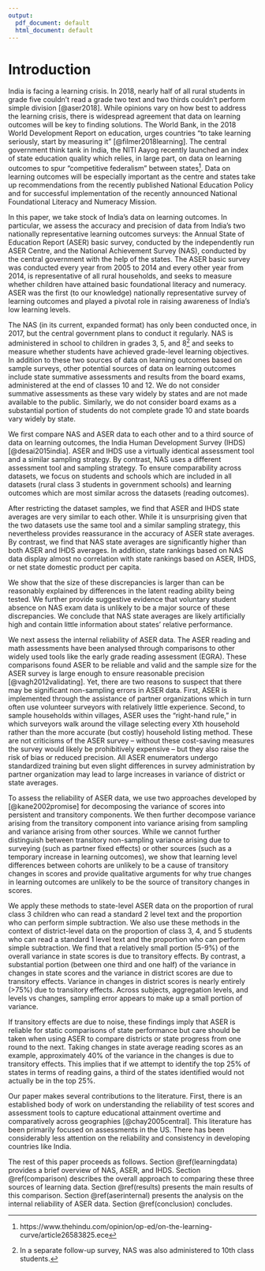 ```yaml
---
output:
  pdf_document: default
  html_document: default
---
```

\newpage
# Introduction

India is facing a learning crisis. In 2018, nearly half of all rural students in grade five couldn’t read a grade two text and two thirds couldn’t perform simple division [@aser2018]. While opinions vary on how best to address the learning crisis, there is widespread agreement that data on learning outcomes will be key to finding solutions. The World Bank, in the 2018 World Development Report on education, urges countries “to take learning seriously, start by measuring it” [@filmer2018learning]. The central government think tank in India, the NITI Aayog recently launched an index of state education quality which relies, in large part, on data on learning outcomes to spur “competitive federalism” between states^[https://www.thehindu.com/opinion/op-ed/on-the-learning-curve/article26583825.ece]. Data on learning outcomes will be especially important as the centre and states take up recommendations from the recently published National Education Policy and for successful implementation of the recently announced National Foundational Literacy and Numeracy Mission.

In this paper, we take stock of India’s data on learning outcomes. In particular, we assess the accuracy and precision of data from India’s two nationally representative learning outcomes surveys: the Annual State of Education Report (ASER) basic survey, conducted by the independently run ASER Centre, and the National Achievement Survey (NAS), conducted by the central government with the help of the states. The ASER basic survey was conducted every year from 2005 to 2014 and every other year from 2014, is representative of all rural households, and seeks to measure whether children have attained basic foundational literacy and numeracy. ASER was the first (to our knowledge) nationally representative survey of learning outcomes and played a pivotal role in raising awareness of India’s low learning levels.

The NAS (in its current, expanded format) has only been conducted once, in 2017, but the central government plans to conduct it regularly. \textcolor{red}{Is there a citation available for this?} NAS is administered in school to children in grades 3, 5, and 8^[In a separate follow-up survey, NAS was also administered to 10th class students.] and seeks to measure whether students have achieved grade-level learning objectives. In addition to these two sources of data on learning outcomes based on sample surveys, other potential sources of data on learning outcomes include state summative assessments and results from the board exams, administered at the end of classes 10 and 12. We do not consider summative assessments as these vary widely by states and are not made available to the public. Similarly, we do not consider board exams as a substantial portion of students do not complete grade 10 and state boards vary widely by state.

We first compare NAS and ASER data to each other and to a third source of data on learning outcomes, the India Human Development Survey (IHDS) [@desai2015india]. ASER and IHDS use a virtually identical assessment tool and a similar sampling strategy. By contrast, NAS uses a different assessment tool and sampling strategy. To ensure comparability across datasets, we focus on students and schools which are included in all datasets (rural class 3 students in government schools) and learning outcomes which are most similar across the datasets (reading outcomes).

After restricting the dataset samples, we find that ASER and IHDS state averages are very similar to each other. While it is unsurprising given that the two datasets use the same tool and a similar sampling strategy, this nevertheless provides reassurance in the accuracy of ASER state averages. By contrast, we find that NAS state averages are significantly higher than both ASER and IHDS averages. In addition, state rankings based on NAS data display almost no correlation with state rankings based on ASER, IHDS, or net state domestic product per capita.\textcolor{red}{I know that this comes up later, but maybe one sentence about why net state domestic product should be correlated?}

We show that the size of these discrepancies is larger than can be reasonably explained by differences in the latent reading ability being tested. We further provide suggestive evidence that voluntary student absence on NAS exam data is unlikely to be a major source of these discrepancies. We conclude that NAS state averages are likely artificially high and contain little information about states’ relative performance.

We next assess the internal reliability of ASER data. The ASER reading and math assessments have been analysed through comparisons to other widely used tools like the early grade reading assessment (EGRA). These comparisons found ASER to be reliable and valid and the sample size for the ASER survey is large enough to ensure reasonable precision [@vagh2012validating]. Yet, there are two reasons to suspect that there may be significant non-sampling errors in ASER data. First, ASER is implemented through the assistance of partner organizations which in turn often use volunteer surveyors with relatively little experience. Second, to sample households within villages, ASER uses the “right-hand rule,” in which surveyors walk around the village selecting every Xth household rather than the more accurate (but costly) household listing method. These are not criticisms of the ASER survey – without these cost-saving measures the survey would likely be prohibitively expensive – but they also raise the risk of bias or reduced precision. All ASER enumerators undergo standardized training but even slight differences in survey administration by partner organization may lead to large increases in variance of district or state averages.

To assess the reliability of ASER data, we use two approaches developed by [@kane2002promise] for decomposing the variance of scores into persistent and transitory components. We then further decompose variance arising from the transitory component into variance arising from sampling and variance arising from other sources. While we cannot further distinguish between transitory non-sampling variance arising due to surveying (such as partner fixed effects) or other sources (such as a temporary increase in learning outcomes), we show that learning level differences between cohorts are unlikely to be a cause of transitory changes in scores and provide qualitative arguments for why true changes in learning outcomes are unlikely to be the source of transitory changes in scores.

We apply these methods to state-level ASER data on the proportion of rural class 3 children who can read a standard 2 level text and the proportion who can perform simple subtraction. We also use these methods in the context of district-level data on the proportion of class 3, 4, and 5 students who can read a standard 1 level text and the proportion who can perform simple subtraction. We find that a relatively small portion (5-9%) of the overall variance in state scores is due to transitory effects. By contrast, a substantial portion (between one third and one half) of the variance in changes in state scores and the variance in district scores are due to transitory effects. Variance in changes in district scores is nearly entirely (>75%) due to transitory effects. Across subjects, aggregation levels, and levels vs changes, sampling error appears to make up a small portion of variance. \textcolor{red}{We introduce the language of "levels and changes" more clearly later on. We might want to either stay away from that here or introduce what that means}

If transitory effects are due to noise, these findings imply that ASER is reliable for static comparisons of state performance but care should be taken when using ASER to compare districts or state progress from one round to the next. Taking changes in state average reading scores as an example, approximately 40% of the variance in the changes is due to transitory effects. This implies that if we attempt to identify the top 25% of states in terms of reading gains, a third of the states identified would not actually be in the top 25%.

Our paper makes several contributions to the literature. First, there is an established body of work on understanding the reliability of test scores and assessment tools to capture educational attainment overtime and comparatively across geographies [@chay2005central]. This literature has been primarily focused on assessments in the US. There has been considerably less attention on the reliability and consistency in developing countries like India. 

The rest of this paper proceeds as follows. Section \@ref(learningdata) provides a brief overview of NAS, ASER, and IHDS. Section \@ref(comparison) describes the overall approach to comparing these three sources of learning data. Section \@ref(results) presents the main results of this comparison. Section \@ref(aserinternal) presents the analysis on the internal reliability of ASER data. Section \@ref(conclusion) concludes. 
